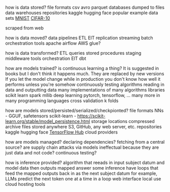 
how is data stored?
 file formats
  csv
  avro
  parquet
 databases
  dumped to files
  data warehouses
 repositories
  kaggle
  hugging face
 popular example data sets
  [MNIST](https://www.kaggle.com/datasets/hojjatk/mnist-dataset)
  [CIFAR-10](https://www.cs.toronto.edu/~kriz/cifar.html)

 scraped from web 

how is data moved?
  data pipelines
    ETL
    ElT
    replication
    streaming
    batch
    orchestration tools
        apache airflow
        AWS glue?

how is data transformed?
    ETL
      queries
      stored procedures
      staging middleware tools
        orchestration
    ElT
      dbt
    
how are models trained?
  is continuous learning a thing?
    It is suggested in books but I don't think it happens much.
    They are replaced by new versions
    If you let the model change while in production you don't know how well it performs
      unless you're somehow continuously testing
  algorithms reading in data and outputting data
    many implementations of many algorithms
      libraries
        scikit learn
        spark mllib
        deep learning
          pytorch, tensorflow, ...
      many more in many programming languages
  cross validation
    k folds
  

how are models stored/persisted/serialized/checkpionted?
  file formats
    NNs - GGUF, safetensors
    scikit-learn - https://scikit-learn.org/stable/model_persistence.html
  storage locations
    compressed archive files stored anywhere
      S3, GitHub, any web server, etc.
  repositories
    kaggle
    hugging face
    [TensorFlow Hub](https://www.tensorflow.org/hub)
    cloud providers

how are models managed?
  declaring dependencies?
  fetching from a central source?
  are supply chain attacks via models ineffectual because they are just data and not code?
  continuous testing?

how is inference provided?
 algorithm that reeads in input subject datum and model data then outputs mapped answer
   some inference have loops that feed the mapped outputs back in as the next subject datum
     for example, LLMs predict the next token one at a time in a loop 
 web interface
 local use
 cloud hosting tools

